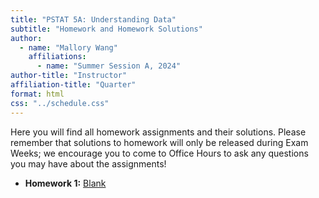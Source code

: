 ```yaml
---
title: "PSTAT 5A: Understanding Data"
subtitle: "Homework and Homework Solutions"
author:
  - name: "Mallory Wang"
    affiliations:
      - name: "Summer Session A, 2024"
author-title: "Instructor"
affiliation-title: "Quarter"
format: html
css: "../schedule.css"
---
```


Here you will find all homework assignments and their solutions. Please remember that solutions to homework will only be released during Exam Weeks; we encourage you to come to Office Hours to ask any questions you may have about the assignments!

-   **Homework 1:** <a href = "../Files/HW/HW01_Blank.pdf" class = "button label-outline" target = "_blank">Blank</a> 
<!-- <a href = "../Files/HW/HW01_Answers.pdf" class = "button label-outline" target = "_blank">Answers</a> <a href = "../Files/HW/HW01_Solns.pdf" class = "button label-outline" target = "_blank">Solns</a> <br /> -->

<!-- -   **Homework 2:** <a href = "../Files/HW/HW02_Blank.pdf" class = "button label-outline" target = "_blank">Blank</a> <a href = "../Files/HW/HW02_Answers.pdf" class = "button label-outline" target = "_blank">Answers</a> <a href = "../Files/HW/HW02_Solns.pdf" class = "button label-outline" target = "_blank">Solns</a> <br /> -->


<!-- -   **Homework 3:** <a href = "../Files/HW/HW03_Blank.pdf" class = "button label-outline" target = "_blank">Blank</a> <a href = "../Files/HW/HW03_Answers.pdf" class = "button label-outline" target = "_blank">Answers</a> <a href = "../Files/HW/HW03_Solns.pdf" class = "button label-outline" target = "_blank">Solns</a> <br /> -->

<!-- -   **Homework 4:** <a href = "../Files/HW/HW04_Blank.pdf" class = "button label-outline" target = "_blank">Blank</a> <a href = "../Files/HW/HW04_Answers.pdf" class = "button label-outline" target = "_blank">Answers</a><a href = "../Files/HW/HW04_Solns.pdf" class = "button label-outline" target = "_blank">Solns</a> <br /> -->

<!-- -   **Homework 5:** <a href = "../Files/HW/HW05_Blank.pdf" class = "button label-outline" target = "_blank">Blank</a> <a href = "../Files/HW/HW05_Answers.pdf" class = "button label-outline" target = "_blank">Answers</a> -->